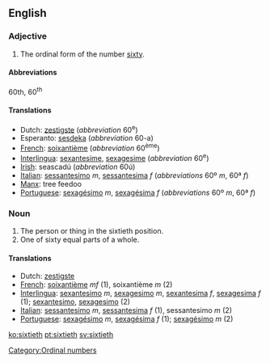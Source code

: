 ==English==

===Adjective===

# The ordinal form of the number [[sixty]].

====Abbreviations====
60th, 60<sup>th</sup>

====Translations====

*Dutch: [[zestigste]] (''abbreviation'' 60<sup>e</sup>)
*Esperanto: [[sesdeka]] (''abbreviation'' 60-a)
*[[French]]: [[soixantième]] (''abbreviation'' 60<sup>ème</sup>)
*[[Interlingua]]: [[sexantesime]], [[sexagesime]] (''abbreviation'' 60<sup>e</sup>)
*[[Irish]]: seascadú (''abbreviation'' 60ú)
*[[Italian]]: [[sessantesimo]] ''m'', [[sessantesima]] ''f'' (''abbreviations'' 60º ''m'', 60ª ''f'')
*[[Manx]]: tree feedoo
*[[Portuguese]]: [[sexagésimo]] ''m'', [[sexagésima]] ''f'' (''abbreviations'' 60º ''m'', 60ª ''f'')

===Noun===

#The person or thing in the sixtieth position.
#One of sixty equal parts of a whole.

====Translations====

*Dutch: [[zestigste]]
*[[French]]: [[soixantième]]  ''mf'' (1), soixantième ''m'' (2)
*[[Interlingua]]: [[sexantesimo]] ''m'', [[sexagesimo]] ''m'', [[sexantesima]] ''f'', [[sexagesima]] ''f'' (1); [[sexantesimo]], [[sexagesimo]] (2)
*[[Italian]]: [[sessantesimo]] ''m'', [[sessantesima]] ''f'' (1), sessantesimo ''m'' (2)
*[[Portuguese]]: [[sexagésimo]] ''m'', [[sexagésima]] ''f'' (1); [[sexagésimo]] ''m'' (2)

[[Category:Ordinal numbers]]

[[ko:sixtieth]]
[[pt:sixtieth]]
[[sv:sixtieth]]